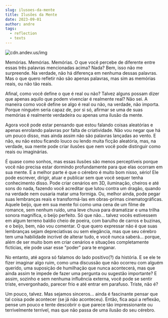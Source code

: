 ```yaml
---
slug: ilusoes-da-mente
title: Ilusões da Mente
date: 2023-09-01
author: andre
tags:
  - reflection
  - texts
---
```

![cdn.andev.us/img](https://cdn.andev.us/blog.andev.us/img/_f844d609-c84e-4f61-8842-19b9ba48c510.jpeg)

Memórias. Memórias. Memórias. O que você percebe de diferente entre essas três palavras mencionadas acima? Nada? Bem, isso não me surpreende. Na verdade, não há diferença em nenhuma dessas palavras. Mas o que quero refletir não são apenas palavras, mas sim as memórias reais, ou não tão reais.

Afinal, como você define o que é real ou não? Talvez alguns possam dizer que apenas aquilo que podem vivenciar é realmente real? Não sei. A maneira como você define se algo é real ou não, na verdade, não importa. Porque ninguém seria capaz de, por si só, afirmar se uma de suas memórias é realmente verdadeira ou apenas uma ilusão da mente.

Agora você pode estar pensando que estou falando coisas aleatórias e apenas enrolando palavras por falta de criatividade. Não vou negar que há um pouco disso, mas ainda assim não são palavras lançadas ao vento. E não, eu não estou ficando louco ou lendo muita ficção aleatória, mas, na verdade, sua mente pode criar ilusões que nem você pode distinguir como reais ou imaginárias.

É quase como sonhos, mas essas ilusões são menos perceptíveis porque você não precisa estar dormindo profundamente para que elas ocorram em sua mente. E a melhor parte é que o cérebro é muito bom nisso, sério! Ele pode escrever, dirigir, atuar e publicar sem que você sequer tenha conhecimento disso. Pode criar cenários em 3D, iluminação, cheiros e até sons do nada, fazendo você acreditar que lutou contra um dragão, quando na verdade nem ousaria matar uma formiga. Ou, melhor ainda, pode pegar suas lembranças reais e transformá-las em obras-primas cinematográficas. Aquele beijo, que em sua mente foi como uma cena de um filme de romance, sem nenhum ruído, uma leve chuva para dramatizar e uma trilha sonora magnífica, o beijo perfeito. Só que não... talvez vocês estivessem em algum terreno baldio cheio de poeira, com barulho de carros e buzinas, e o beijo, bem, não vou comentar. O que quero expressar não é que suas lembranças sejam depreciativas ou sem elegância, mas que seu cérebro tem uma habilidade incrível de alterar tudo, e você nunca saberá... porque, além de ser muito bom em criar cenários e situações completamente fictícias, ele pode usar esse "poder" para te enganar.

No entanto, até agora só falamos do lado positivo(?) da história. E se ele te fizer imaginar algo ruim, como uma discussão que não ocorreu com alguém querido, uma suposição de humilhação que nunca acontecerá, mas que ainda assim te impede de fazer uma pergunta ou sugestão importante? E assim, sozinho e sem nenhuma influência externa, você pode se sentir triste, envergonhado, parecer frio e até entrar em parafuso. Triste, não é?

Um pouco, talvez. Mas sejamos sinceros... ainda é fascinante pensar que tal coisa pode acontecer (se já não aconteceu). Então, fica aqui a reflexão, pense um pouco e tente descobrir o que parece tão impressionante ou terrivelmente terrível, mas que não passa de uma ilusão do seu cérebro.
